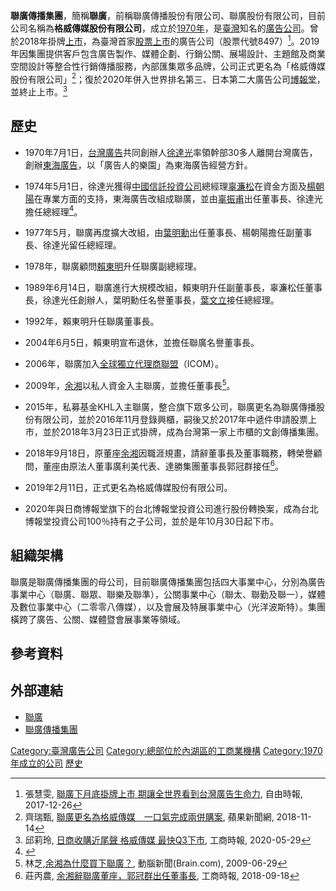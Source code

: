 {{inappropriate tone|time=2020-04-04T11:35:47+00:00}}
{{Notability unreferenced|time=2020-04-04T11:35:47+00:00}}
{{Infobox Company
|company_name= 格威傳媒股份有限公司
|company_name_en= Growww Media Co., Ltd.
|company_type   = 未上市公司
|traded_as = 
|company_logo   = 
|foundation     = 1970年7月14日
|founder        = [[徐達光|徐達光]]
|location       = {{ROC-TW}}<br>[[臺北市|臺北市]]大安區忠孝東路4段285號3樓
|key_people     = [[執行長|執行長]]：[[程懷昌|程懷昌]]
|industry       = [[廣告|廣告]]業
|products       = 包含廣告製作、媒體企劃、行銷公關、展場設計、主題館及商業空間設計等領域
|num_employees = 700人
|revenue        =
|net_income     = 
|homepage       = https://www.ucgroup.com.tw/]
}}

'''聯廣傳播集團'''，簡稱'''聯廣'''，前稱聯廣傳播股份有限公司、聯廣股份有限公司，目前公司名稱為'''格威傳媒股份有限公司'''，成立於[[1970年|1970年]]，是[[臺灣|臺灣]]知名的[[廣告公司|廣告公司]]。曾於2018年掛牌[[上市|上市]]，為臺灣首家[[股票|股票]][[上市|上市]]的廣告公司（股票代號8497）<ref>張慧雯, [https://ec.ltn.com.tw/article/breakingnews/2294296 聯廣下月底掛牌上市 期讓全世界看到台灣廣告生命力], 自由時報, 2017-12-26</ref>。2019年因集團提供客戶包含廣告製作、媒體企劃、行銷公關、展場設計、主題館及商業空間設計等整合性行銷傳播服務，內部匯集眾多品牌，公司正式更名為「格威傳媒股份有限公司」<ref>齊瑞甄, [https://tw.appledaily.com/property/20181114/TQA2US53HLTF3U2UEYYHSVHENE/ 聯廣更名為格威傳媒　一口氣完成兩併購案], 蘋果新聞網, 2018-11-14</ref>；復於2020年併入世界排名第三、日本第二大廣告公司[[博報堂|博報堂]]，並終止上市。<ref> 邱莉玲, [https://www.chinatimes.com/newspapers/20200529000343-260206?chdtv 日商收購近尾聲 格威傳媒 最快Q3下市], 工商時報, 2020-05-29 </ref>

==歷史==
*1970年7月1日，[[台灣廣告|台灣廣告]]共同創辦人[[徐達光|徐達光]]率領幹部30多人離開台灣廣告，創辦[[東海廣告|東海廣告]]，以「廣告人的樂園」為東海廣告經營方針。

*1974年5月1日，徐達光獲得[[中國信託投資公司|中國信託投資公司]]總經理[[辜濂松|辜濂松]]在資金方面及[[楊朝陽|楊朝陽]]在專業方面的支持，東海廣告改組成聯廣，並由[[辜振甫|辜振甫]]出任董事長、徐達光擔任總經理<ref>{{Cite web|url=http://www.taaa.org.tw/cview.asp?cid=2008630120441|author=台北市廣告代理商業同業公會|language=zh-tw|title=徐達光|publisher=台北市廣告代理商業同業公會|date=2007-10-31|accessdate=2015-04-18}}{{dead link|date=2018年4月 |bot=InternetArchiveBot |fix-attempted=yes }}</ref>。

*1977年5月，聯廣再度擴大改組，由[[葉明勳|葉明勳]]出任董事長、楊朝陽擔任副董事長、徐達光留任總經理。

*1978年，聯廣顧問[[賴東明|賴東明]]升任聯廣副總經理。

*1989年6月14日，聯廣進行大規模改組，賴東明升任副董事長，辜濂松任董事長，徐達光任創辦人，葉明勳任名譽董事長，[[葉文立|葉文立]]接任總經理。

*1992年，賴東明升任聯廣董事長。

*2004年6月5日，賴東明宣布退休，並擔任聯廣名譽董事長。

*2006年，聯廣加入[[全球獨立代理商聯盟|全球獨立代理商聯盟]]（ICOM）。

*2009年，[[余湘|余湘]]以私人資金入主聯廣，並擔任董事長<ref>林芝,[https://www.brain.com.tw/news/articlecontent?ID=11995#7wJqr8eu 余湘為什麼買下聯廣？], 動腦新聞(Brain.com), 2009-06-29</ref>。 

*2015年，私募基金KHL入主聯廣，整合旗下眾多公司，聯廣更名為聯廣傳播股份有限公司，並於2016年11月登錄興櫃，嗣後又於2017年中遞件申請股票上市，並於2018年3月23日正式掛牌，成為台灣第一家上市櫃的文創傳播集團。

*2018年9月18日，原董座[[余湘|余湘]]因職涯規畫，請辭董事長及董事職務，轉榮譽顧問，董座由原法人董事廣利美代表、達勝集團董事長郭冠群接任<ref>莊丙農, [https://ctee.com.tw/livenews/aj/chinatimes/20180918002655-260410 余湘辭聯廣董座，郭冠群出任董事長], 工商時報, 2018-09-18</ref>。

*2019年2月11日，正式更名為格威傳媒股份有限公司。

*2020年與日商博報堂旗下的台北博報堂投資公司進行股份轉換案，成為台北博報堂投資公司100％持有之子公司，並於是年10月30日起下市。

==組織架構==
聯廣是聯廣傳播集團的母公司，目前聯廣傳播集團包括四大事業中心，分別為廣告事業中心（聯廣、聯眾、聯樂及聯準），公關事業中心（聯太、聯勤及聯一），媒體及數位事業中心（二零零八傳媒），以及會展及特展事業中心（光洋波斯特）。集團橫跨了廣告、公關、媒體暨會展事業等領域。

== 參考資料 ==
<references/>

==外部連結==
*[http://www.ua.com.tw/ 聯廣] {{Wayback|url=http://www.ua.com.tw/ |date=20130509195841 }}
*[http://www.ucgroup.com.tw/ 聯廣傳播集團] {{Wayback|url=http://www.ucgroup.com.tw/ |date=20141101212902 }}

[[Category:臺灣廣告公司|Category:臺灣廣告公司]]
[[Category:總部位於內湖區的工商業機構|Category:總部位於內湖區的工商業機構]]
[[Category:1970年成立的公司|Category:1970年成立的公司]]
[[Category:和信集團|歷史]]
